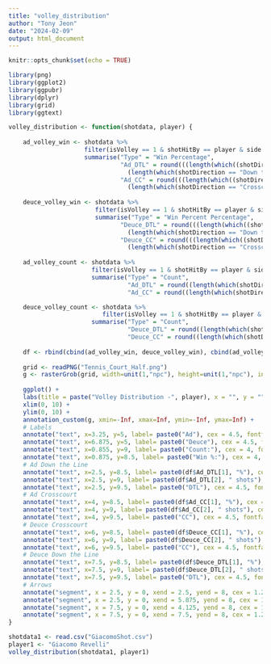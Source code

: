 ```yaml
---
title: "volley_distribution"
author: "Tony Jeon"
date: "2024-02-09"
output: html_document
---
```


```r
knitr::opts_chunk$set(echo = TRUE)
```

```r
library(png)
library(ggplot2)
library(ggpubr)
library(dplyr)
library(grid)
library(ggtext)

volley_distribution <- function(shotdata, player) {
  
    ad_volley_win <- shotdata %>% 
                     filter(isVolley == 1 & shotHitBy == player & side == "Ad") %>% 
                     summarise("Type" = "Win Percentage",
                               "Ad_DTL" = round(((length(which((shotDirection == "Down the Line"  & pointWonBy == player)))) /
                                 (length(which(shotDirection == "Down the Line"))))*100),
                               "Ad_CC" = round(((length(which((shotDirection == "Crosscourt"  & pointWonBy == player)))) /
                                 (length(which(shotDirection == "Crosscourt"))))*100))
    
    deuce_volley_win <- shotdata %>% 
                        filter(isVolley == 1 & shotHitBy == player & side == "Deuce") %>% 
                        summarise("Type" = "Win Percent Percentage",
                               "Deuce_DTL" = round(((length(which((shotDirection == "Down the Line" & pointWonBy == player)))) /
                                 (length(which(shotDirection == "Down the Line"))))*100),
                               "Deuce_CC" = round(((length(which((shotDirection == "Crosscourt" & pointWonBy == player)))) /
                                 (length(which(shotDirection == "Crosscourt"))))*100))
    
    ad_volley_count <- shotdata %>% 
                       filter(isVolley == 1 & shotHitBy == player & side == "Ad") %>% 
                       summarise("Type" = "Count",
                                 "Ad_DTL" = round((length(which(shotDirection == "Down the Line")))),
                                 "Ad_CC" = round((length(which(shotDirection == "Crosscourt")))))

    deuce_volley_count <- shotdata %>% 
                          filter(isVolley == 1 & shotHitBy == player & side == "Deuce") %>% 
                       summarise("Type" = "Count",
                                 "Deuce_DTL" = round((length(which(shotDirection == "Down the Line")))),
                                 "Deuce_CC" = round((length(which(shotDirection == "Crosscourt")))))
    
    df <- rbind(cbind(ad_volley_win, deuce_volley_win), cbind(ad_volley_count, deuce_volley_count))
    
    grid <- readPNG("Tennis_Court_Half.png")
    g <- rasterGrob(grid, width=unit(1,"npc"), height=unit(1,"npc"), interpolate = FALSE)
  
    ggplot() +
    labs(title = paste("Volley Distribution -", player), x = "", y = "") +
    xlim(0, 10) +
    ylim(0, 10) +
    annotation_custom(g, xmin=-Inf, xmax=Inf, ymin=-Inf, ymax=Inf) +
    # Labels
    annotate("text", x=3.25, y=5, label= paste0("Ad"), cex = 4.5, fontface = 2, col = 'white') +
    annotate("text", x=6.875, y=5, label= paste0("Deuce"), cex = 4.5, fontface = 2, col = 'white') +
    annotate("text", x=0.855, y=9, label= paste0("Count:"), cex = 4, fontface = 2, col = 'white') +
    annotate("text", x=0.875, y=8.5, label= paste0("Win %:"), cex = 4, fontface = 2, col = 'white') +
    # Ad Down the Line
    annotate("text", x=2.5, y=8.5, label= paste0(df$Ad_DTL[1], "%"), cex = 4.5, fontface = 2, col = 'white') +
    annotate("text", x=2.5, y=9, label= paste0(df$Ad_DTL[2], " shots"), cex = 4.5, fontface = 2, col = 'white') +
    annotate("text", x=2.5, y=9.5, label= paste0("DTL"), cex = 4.5, fontface = 2, col = 'white') +
    # Ad Crosscourt
    annotate("text", x=4, y=8.5, label= paste0(df$Ad_CC[1], "%"), cex = 4.5, fontface = 2, col = 'white') +
    annotate("text", x=4, y=9, label= paste0(df$Ad_CC[2], " shots"), cex = 4.5, fontface = 2, col = 'white') +
    annotate("text", x=4, y=9.5, label= paste0("CC"), cex = 4.5, fontface = 2, col = 'white') +
    # Deuce Crosscourt
    annotate("text", x=6, y=8.5, label= paste0(df$Deuce_CC[1], "%"), cex = 4.5, fontface = 2, col = 'white') +
    annotate("text", x=6, y=9, label= paste0(df$Deuce_CC[2], " shots"), cex = 4.5, fontface = 2, col = 'white') +
    annotate("text", x=6, y=9.5, label= paste0("CC"), cex = 4.5, fontface = 2, col = 'white') +
    # Deuce Down the Line
    annotate("text", x=7.5, y=8.5, label= paste0(df$Deuce_DTL[1], "%"), cex = 4.5, fontface = 2, col = 'white') +
    annotate("text", x=7.5, y=9, label= paste0(df$Deuce_DTL[2], " shots"), cex = 4.5, fontface = 2, col = 'white') +
    annotate("text", x=7.5, y=9.5, label= paste0("DTL"), cex = 4.5, fontface = 2, col = 'white') +
    # Arrows
    annotate("segment", x = 2.5, y = 0, xend = 2.5, yend = 8, cex = 1.25, color = 'white', arrow = arrow(length = unit(0.15, "inches"), ends = "last")) +
    annotate("segment", x = 2.5, y = 0, xend = 5.875, yend = 8, cex = 1.25, color = 'white', arrow = arrow(length = unit(0.15, "inches"), ends = "last")) +
    annotate("segment", x = 7.5, y = 0, xend = 4.125, yend = 8, cex = 1.25, color = 'white', arrow = arrow(length = unit(0.15, "inches"), ends = "last")) +
    annotate("segment", x = 7.5, y = 0, xend = 7.5, yend = 8, cex = 1.25, color = 'white', arrow = arrow(length = unit(0.15, "inches"), ends = "last")) 
}
```

```r
shotdata1 <- read.csv("GiacomoShot.csv")
player1 <- "Giacomo Revelli"
volley_distribution(shotdata1, player1)
```


